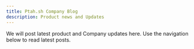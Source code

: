 ```yaml
---
title: Ptah.sh Company Blog
description: Product news and Updates
---
```


We will post latest product and Company updates here. Use the navigation below to read latest posts.
